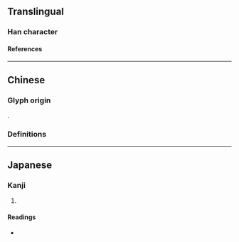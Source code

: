 {{also|廟|庙}}
{{character info}}
==Translingual==

===Han character===
{{Han char|rn=53|rad=广|as=08|sn=11|four=|canj=ITW|ids=⿸广苗}}

====References====
{{Han ref|kx=0348.160|dkj=09400|dj=0659.070|hdz=20892.060|uh=5EBF}}

----

==Chinese==

===Glyph origin===
{{Han etym}}
{{Han compound|广|苗|ls=psc|c1=s|c2=p}}.

===Definitions===
{{zh-see|廟|a}}

----

==Japanese==

===Kanji===
{{ja-kanji|grade=|rs=广08}}

# {{rfdef|ja|sort=广08}}

====Readings====
* {{ja-readings
|goon=みょう
|kanon=びょう
|kun=みたまや
}}